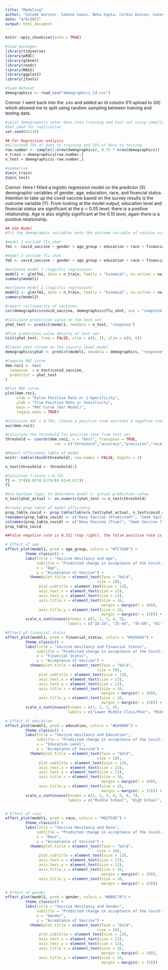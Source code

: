 ```yaml
---
title: "Modeling"
author: "Salomé Garnier, Simone Lewis, Neha Gupta, Corbin Duncan, Connor Brown"
date: "4/9/2021"
output: html_document
---
```


```r
knitr::opts_chunk$set(echo = TRUE)

#load packages
library(tidyverse)
library(pROC)
library(glmnet)
library(readr)
library(MASS)
library(ggplot2)
library(jtools)

#load dataset
demographics <- read_csv("demographics_id.csv")
```

Connor: I went back into the .csv and added an id column (I'll upload to Git) which allowed me to split using random sampling between training and testing data. 

```r
#split demographics voter data into training and test set using sampling
#Set seed for replication
set.seed(02138)

## For Regression analysis
#allocated 75% of data to training and 25% of data to testing
row.number <- sample(1:nrow(demographics), 0.75 * nrow(demographics))
n_train = demographics[row.number,]
n_test = demographics[-row.number,]

#summarise
dim(n_train)
dim(n_test)
```
Connor: Here I fitted a logistic regression model on the predictor (X) demographic variables of gender, age, education, race, and financial status. Intention to take up the covid vaccine based on the survey results is the outcome variable (Y). From looking at the model output, education level and financial status are significant at the p < 0.05 level; there is a positive relationship. Age is also slightly significant at the 0.10 level, again there is a positive relationship. 

```r
## USA Model
#fit the demographic variables onto the outcome variable of vaccine acceptance

#model 1 exclude flu_shot
fm1 <- covid_vaccine ~ gender + age_group + education + race + financial_status

#model 2 include flu shot
fm2 <- covid_vaccine ~ gender + age_group + education + race + financial_status + flu_shot

#estimate model 1 (logistic regression)
model1 <- glm(fm1, data = n_train, family = "binomial", na.action = na.exclude)
summary(model1)

#estimate model 2 (logistic regression)
model2 <- glm(fm2, data = n_train, family = "binomial", na.action = na.exclude)
summary(model2)

#report collinearity of vaccines
cor(demographics$covid_vaccine, demographics$flu_shot, use = "complete.obs")

```

```r
#Calculate prediction value on the test set
yhat_test <- predict(model1, newdata = n_test, "response")

#Plot prediction value density of test set
hist(yhat_test, freq = FALSE, xlim = c(0, 1), ylim = c(0, 6))

#Create yhat column on the country level model
demographics$yhat <- predict(model1, newdata = demographics, "response")
```

```r
#Compute ROC curve 
dem.roc1 <- roc(
  response  = n_test$covid_vaccine,
  predictor = yhat_test
)

#Plot ROC curve
plot(dem.roc1, 
     xlab = "False Positive Rate or 1-Specificity",
     ylab = "True Positive Rate or Sensitivity",
     main = "ROC Curve (Our Model)",
     legacy.axes = TRUE)

#Calculate AUC = 0.703, chance a positive case outranks a negative case. 
auc(dem.roc1)
```

```r
#Calculate the threshold for positive case from test set
threshold <- coords(dem.roc1, x = "best", transpose = TRUE,
                      ret = c("threshold","accuracy","precision","recall"))

#Report efficiency table of model
knitr::kable(rbind(threshold), row.names = FALSE, digits = 3)

n_test$threshold <- threshold[1]

#Calculate f-score = 0.735
f1 <- 2*((0.91*0.617)/(0.91+0.617))
f1

#Use boolean logic to determine model v. actual prediction value
n_test$yhat_actual <- as.numeric(yhat_test >= n_test$threshold)

#Create prop table of model efficiency
prop_table_covid <- prop.table(table(n_test$yhat_actual, n_test$covid_vaccine))
rownames(prop_table_covid) <- c("Deny Vaccine (Predicted)", "Seek Vaccine (Predicted)")
colnames(prop_table_covid) <- c("Deny Vaccine (True)", "Seek Vaccine (True)")
prop_table_covid

##False negative rate is 0.312 (top right), the false positive rate is 0.0496 (bottom left)

```




```r

# Effect of age
effect_plot(model1, pred = age_group, colors = "#7C72A0") +
         theme_classic() +
         labs(title = "Vaccine Hesitancy and Age",
              subtitle = "Predicted change in acceptance of the Covid-19 vaccine by age group",
              x = "Age",
              y = "Acceptance of Vaccine") + 
           theme(plot.title = element_text(face = "bold",
                                         size = 18),
               plot.subtitle = element_text(size = 13),
               axis.text.x = element_text(size = 13), 
               axis.text.y = element_text(size = 13),
               axis.title.x = element_text(size = 16, 
                                           margin = margin(t = 20)),
               axis.title.y = element_text(size = 16, 
                                           margin = margin(r = 15))) +
         scale_x_continuous(breaks = c(1, 2, 3, 4, 5), 
                            labels = c("18-24", "25-44", "45-60", "61-70", ">70"))

#Effect of financial status
effect_plot(model1, pred = financial_status, colors = "#545643") +
         theme_classic() +
         labs(title = "Vaccine Hesitancy and Financial Status",
              subtitle = "Predicted change in acceptance of the Covid-19 vaccine by financial status",
              x = "Financial Status",
              y = "Acceptance of Vaccine") + 
           theme(plot.title = element_text(face = "bold",
                                         size = 18),
               plot.subtitle = element_text(size = 13),
               axis.text.x = element_text(size = 13), 
               axis.text.y = element_text(size = 13),
               axis.title.x = element_text(size = 16, 
                                           margin = margin(t = 20)),
               axis.title.y = element_text(size = 16, 
                                           margin = margin(r = 15))) +
         scale_x_continuous(breaks = c(1, 2, 3, 4), 
                            labels = c("Lower Middle Class/Poor", "Middle Class", "Upper Middle Class", "Wealthy"))

# Effect of education
effect_plot(model1, pred = education, colors = "#E8998D") +
         theme_classic() +
         labs(title = "Vaccine Hesitancy and Education",
              subtitle = "Predicted change in acceptance of the Covid-19 vaccine by education level",
              x = "Education Level",
              y = "Acceptance of Vaccine") + 
           theme(plot.title = element_text(face = "bold",
                                         size = 18),
               plot.subtitle = element_text(size = 13),
               axis.text.x = element_text(size = 13), 
               axis.text.y = element_text(size = 13),
               axis.title.x = element_text(size = 16, 
                                           margin = margin(t = 20)),
               axis.title.y = element_text(size = 16, 
                                           margin = margin(r = 15))) +
         scale_x_continuous(breaks = c(1, 2, 3, 4, 5, 6, 7), 
                            labels = c("Middle School", "High School", "Undergraduate", "Graduate", "Masters", "Doctorate", "Professional"))


# Effect of race
effect_plot(model1, pred = race, colors = "#627C85") +
         theme_classic() +
         labs(title = "Vaccine Hesitancy and Race",
              subtitle = "Predicted change in acceptance of the Covid-19 vaccine by race",
              x = "Race",
              y = "Acceptance of Vaccine") + 
           theme(plot.title = element_text(face = "bold",
                                         size = 18),
               plot.subtitle = element_text(size = 13),
               axis.text.x = element_text(size = 13), 
               axis.text.y = element_text(size = 13),
               axis.title.x = element_text(size = 16, 
                                           margin = margin(t = 20)),
               axis.title.y = element_text(size = 16, 
                                           margin = margin(r = 15))) 

# Effect of gender
effect_plot(model1, pred = gender, colors = "#DB6C79") +
         theme_classic() +
         labs(title = "Vaccine Hesitancy and Gender",
              subtitle = "Predicted change in acceptance of the Covid-19 vaccine by gender",
              x = "Gender",
              y = "Acceptance of Vaccine") + 
           theme(plot.title = element_text(face = "bold",
                                         size = 18),
               plot.subtitle = element_text(size = 13),
               axis.text.x = element_text(size = 13), 
               axis.text.y = element_text(size = 13),
               axis.title.x = element_text(size = 16, 
                                           margin = margin(t = 20)),
               axis.title.y = element_text(size = 16, 
                                           margin = margin(r = 15))) 

```




